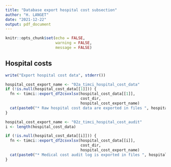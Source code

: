 ```yaml
---
title: "Database export hospital cost subsection"
author: "H. LANGET"
date: "2021-12-22"
output: pdf_document
---
```


```r
knitr::opts_chunk$set(echo = FALSE,
                      warning = FALSE,
                      message = FALSE)
```

## Hospital costs

```r
write("Export hospital cost data", stderr())
```

```r
hospital_cost_export_name <- "02a_timci_hospital_cost_data"
if (!is.null(hospital_cost_data[[1]])) {
  fn <- timci::export_df2csvxlsx(hospital_cost_data[[1]],
                                 cost_dir,
                                 hospital_cost_export_name)
  cat(paste0("* Raw hospital cost data are exported in files ", hospital_cost_export_name, ".csv/xslx in the ", cost_dir, " folder"))
}
```

```r
hospital_cost_export_name <- "02z_timci_hospital_cost_audit"
i <- length(hospital_cost_data)

if (!is.null(hospital_cost_data[[i]])) {
  fn <- timci::export_df2csvxlsx(hospital_cost_data[[i]],
                                 cost_dir,
                                 hospital_cost_export_name)
  cat(paste0("* Medical cost audit log is exported in files ", hospital_cost_export_name, ".csv/xslx in the ", cost_dir, " folder"))
}
```
